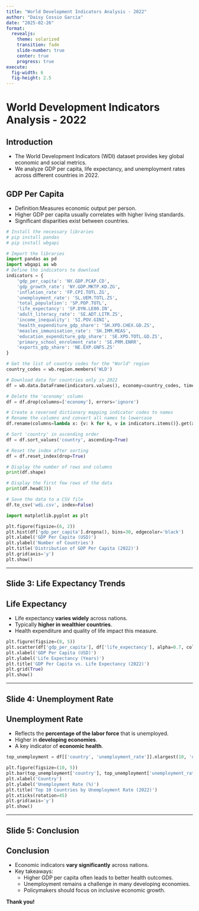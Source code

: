 ```yaml
---
title: "World Development Indicators Analysis - 2022"
author: "Daisy Cossio Garcia"
date: "2025-02-26"
format: 
  revealjs:
    theme: solarized
    transition: fade
    slide-number: true
    center: true
    progress: true
execute:
  fig-width: 6 
  fig-height: 2.5
---
```


# World Development Indicators Analysis - 2022

## Introduction  
- The World Development Indicators (WDI) dataset provides key global economic and social metrics.  
- We analyze GDP per capita, life expectancy, and unemployment rates across different countries in 2022.

## GDP Per Capita  
- Definition:Measures economic output per person.  
- Higher GDP per capita usually correlates with higher living standards.  
- Significant disparities exist between countries.

```python
# Install the necessary libraries
# pip install pandas
# pip install wbgapi

# Import the libraries
import pandas as pd
import wbgapi as wb
# Define the indicators to download
indicators = {
    'gdp_per_capita': 'NY.GDP.PCAP.CD',
    'gdp_growth_rate': 'NY.GDP.MKTP.KD.ZG',
    'inflation_rate': 'FP.CPI.TOTL.ZG',
    'unemployment_rate': 'SL.UEM.TOTL.ZS',
    'total_population': 'SP.POP.TOTL',
    'life_expectancy': 'SP.DYN.LE00.IN',
    'adult_literacy_rate': 'SE.ADT.LITR.ZS',
    'income_inequality': 'SI.POV.GINI',
    'health_expenditure_gdp_share': 'SH.XPD.CHEX.GD.ZS',
    'measles_immunisation_rate': 'SH.IMM.MEAS',
    'education_expenditure_gdp_share': 'SE.XPD.TOTL.GD.ZS',
    'primary_school_enrolment_rate': 'SE.PRM.ENRR',
    'exports_gdp_share': 'NE.EXP.GNFS.ZS'
}

# Get the list of country codes for the "World" region
country_codes = wb.region.members('WLD')

# Download data for countries only in 2022
df = wb.data.DataFrame(indicators.values(), economy=country_codes, time=2022, skipBlanks=True, labels=True).reset_index()

# Delete the 'economy' column
df = df.drop(columns=['economy'], errors='ignore')

# Create a reversed dictionary mapping indicator codes to names
# Rename the columns and convert all names to lowercase
df.rename(columns=lambda x: {v: k for k, v in indicators.items()}.get(x, x).lower(), inplace=True)

# Sort 'country' in ascending order
df = df.sort_values('country', ascending=True)

# Reset the index after sorting
df = df.reset_index(drop=True)

# Display the number of rows and columns
print(df.shape)

# Display the first few rows of the data
print(df.head(3))

# Save the data to a CSV file
df.to_csv('wdi.csv', index=False)
```

```python
import matplotlib.pyplot as plt

plt.figure(figsize=(6, 2))
plt.hist(df['gdp_per_capita'].dropna(), bins=30, edgecolor='black')
plt.xlabel('GDP Per Capita (USD)')
plt.ylabel('Number of Countries')
plt.title('Distribution of GDP Per Capita (2022)')
plt.grid(axis='y')
plt.show()

```

---

## Slide 3: Life Expectancy Trends
## Life Expectancy  
- Life expectancy **varies widely** across nations.  
- Typically **higher in wealthier countries**.  
- Health expenditure and quality of life impact this measure.


```python
plt.figure(figsize=(8, 5))
plt.scatter(df['gdp_per_capita'], df['life_expectancy'], alpha=0.7, color='blue')
plt.xlabel('GDP Per Capita (USD)')
plt.ylabel('Life Expectancy (Years)')
plt.title('GDP Per Capita vs. Life Expectancy (2022)')
plt.grid(True)
plt.show()
```

---

## Slide 4: Unemployment Rate
## Unemployment Rate  
- Reflects the **percentage of the labor force** that is unemployed.  
- Higher in **developing economies**.  
- A key indicator of **economic health**.


```python
top_unemployment = df[['country', 'unemployment_rate']].nlargest(10, 'unemployment_rate')

plt.figure(figsize=(10, 5))
plt.bar(top_unemployment['country'], top_unemployment['unemployment_rate'], color='orange')
plt.xlabel('Country')
plt.ylabel('Unemployment Rate (%)')
plt.title('Top 10 Countries by Unemployment Rate (2022)')
plt.xticks(rotation=45)
plt.grid(axis='y')
plt.show()
```


---

## Slide 5: Conclusion
## Conclusion  
- Economic indicators **vary significantly** across nations.  
- Key takeaways:
  - Higher GDP per capita often leads to better health outcomes.
  - Unemployment remains a challenge in many developing economies.
  - Policymakers should focus on inclusive economic growth.

**Thank you!**
